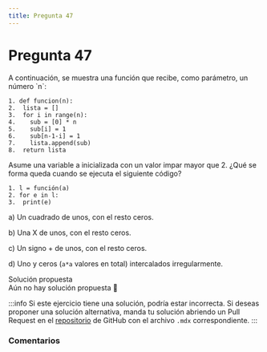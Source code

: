 ```yaml
---
title: Pregunta 47
---
```



# Pregunta 47

<div className="exercise">
A continuación, se muestra una función que recibe, como parámetro, un número `n`:

```
1. def funcion(n):
2.  lista = []
3.  for i in range(n):
4.    sub = [0] * n
5.    sub[i] = 1
6.    sub[n-1-i] = 1
7.    lista.append(sub)
8.  return lista
```

Asume una variable a inicializada con un valor impar mayor que 2. ¿Qué se forma queda cuando se
ejecuta el siguiente código?

```
1. l = función(a)
2. for e in l:
3.  print(e)
```

a) Un cuadrado de unos, con el resto ceros.

b) Una X de unos, con el resto ceros.

c) Un signo + de unos, con el resto ceros.

d) Uno y ceros (`a*a` valores en total) intercalados irregularmente.
</div>

<MDXDetails>
<summary>Solución propuesta</summary>

<div className="exercise">
Aún no hay solución propuesta 🥲
</div>

:::info
Si este ejercicio tiene una solución, podría estar incorrecta. Si deseas proponer una solución alternativa, manda tu solución abriendo
un Pull Request en el [repositorio](https://github.com/crow-rojas/apuntes-fundamentals/pulls) de GitHub con el archivo
`.mdx` correspondiente.
:::

</MDXDetails>

### Comentarios

<Disqus
  url="https://crow-rojas.github.io/apuntes-fundamentals/docs/engineering/computing/exercises/2024-2/p47"
  identifier="docs/engineering/computing/exercises/2024-2/p47"
  title="2024-2 Computación - Pregunta 47"
/>
